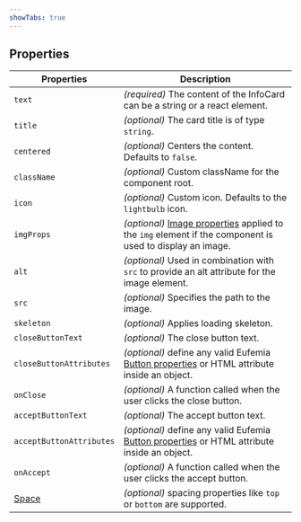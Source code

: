```yaml
---
showTabs: true
---
```


## Properties

| Properties                                  | Description                                                                                                                        |
| ------------------------------------------- | ---------------------------------------------------------------------------------------------------------------------------------- |
| `text`                                      | _(required)_ The content of the InfoCard can be a string or a react element.                                                       |
| `title`                                     | _(optional)_ The card title is of type `string`.                                                                                   |
| `centered`                                  | _(optional)_ Centers the content. Defaults to `false`.                                                                             |
| `className`                                 | _(optional)_ Custom className for the component root.                                                                              |
| `icon`                                      | _(optional)_ Custom icon. Defaults to the `lightbulb` icon.                                                                        |
| `imgProps`                                  | _(optional)_ [Image properties](/uilib/elements/image) applied to the `img` element if the component is used to display an image.  |
| `alt`                                       | _(optional)_ Used in combination with `src` to provide an alt attribute for the image element.                                     |
| `src`                                       | _(optional)_ Specifies the path to the image.                                                                                      |
| `skeleton`                                  | _(optional)_ Applies loading skeleton.                                                                                             |
| `closeButtonText`                           | _(optional)_ The close button text.                                                                                                |
| `closeButtonAttributes`                     | _(optional)_ define any valid Eufemia [Button properties](/uilib/components/button/properties) or HTML attribute inside an object. |
| `onClose`                                   | _(optional)_ A function called when the user clicks the close button.                                                              |
| `acceptButtonText`                          | _(optional)_ The accept button text.                                                                                               |
| `acceptButtonAttributes`                    | _(optional)_ define any valid Eufemia [Button properties](/uilib/components/button/properties) or HTML attribute inside an object. |
| `onAccept`                                  | _(optional)_ A function called when the user clicks the accept button.                                                             |
| [Space](/uilib/components/space/properties) | _(optional)_ spacing properties like `top` or `bottom` are supported.                                                              |
